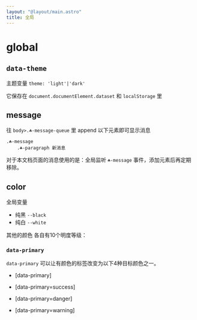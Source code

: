```yaml
---
layout: "@layout/main.astro"
title: 全局
---
```



# global

## `data-theme`

主题变量 `theme: 'light'|'dark'`

它保存在 `document.documentElement.dataset` 和 `localStorage` 里


## message

往 `body>.☘-message-queue` 里 append 以下元素即可显示消息

```pug
.☘-message
    .☘-paragraph 新消息
```

对于本文档页面的消息使用的是：全局监听 `☘-message` 事件，添加元素后再定期移除。


## color

全局变量

- 纯黑 `--black` 
- 纯白 `--white` 

其他的颜色 各自有10个明度等级：

<Colors />

### `data-primary`

`data-primary` 可以让有颜色的标签改变为以下4种目标颜色之一。

- <T tag='code' class='☘-code'>[data-primary]</T>

- <T tag='code' class='☘-code' data-primary="success">[data-primary=success]</T>

- <T tag='code' class='☘-code' data-primary="danger">[data-primary=danger]</T>

- <T tag='code' class='☘-code' data-primary="warning">[data-primary=warning]</T>
